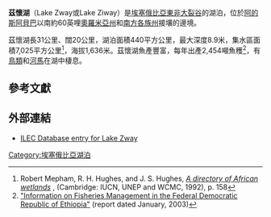 {{Infobox lake
 | lake_name = 茲懷湖<br>Lake Zway
 | image_lake = Lake Ziway.jpg
 | caption_lake = 
 | image_bathymetry = Ethiopia_central_lakes.jpg
 | caption_bathymetry = 
 | location = 
 | coords = {{coord|8|00|N|38|50|E|region:ET_type:waterbody|display=inline,title}}
 | type = 
 | inflow = 
 | outflow = 
 | catchment = 
 | basin_countries = {{ETH}}
 | length = 31 km
 | width = 20 km
 | area = 440 km²
 | depth = 
 | max-depth = 8.9 m
 | volume = 
 | residence_time = 
 | shore = 
 | elevation = 1,636 m
 | islands = 5 ([[Debre_Sina_(island)|Debre Sina]], [[Galila|Galila]], [[Bird_Island,_Lake_Zway|Bird Island]], [[Tullu_Gudo|Tullu Gudo]])
 | cities = [[茲懷|茲懷]]
}}
'''茲懷湖'''（Lake Zway或Lake Ziway）是[[埃塞俄比亞|埃塞俄比亞]][[東非大裂谷|東非大裂谷]]的湖泊，位於[[阿的斯阿貝巴|阿的斯阿貝巴]]以南約60英哩[[奧羅米亞州|奧羅米亞州]]和[[南方各族州|南方各族州]]接壤的邊境。

茲懷湖長31公里、闊20公里，湖泊面積440平方公里，最大深度8.9米，集水區面積7,025平方公里<ref>Robert Mepham, R. H. Hughes, and J. S. Hughes, [http://books.google.com/books?id=VLjafeXa3gMC&pg=PP1&dq=isbn:2880329493&lr=&as_drrb_is=q&as_minm_is=0&as_miny_is=&as_maxm_is=0&as_maxy_is=&as_brr=0 ''A directory of African wetlands''] {{Wayback|url=http://books.google.com/books?id=VLjafeXa3gMC&pg=PP1&dq=isbn:2880329493&lr=&as_drrb_is=q&as_minm_is=0&as_miny_is=&as_maxm_is=0&as_maxy_is=&as_brr=0 |date=20140108001436 }}, (Cambridge: IUCN, UNEP and WCMC, 1992), p. 158</ref>，海拔1,636米。茲懷湖魚產豐富，每年出產2,454噸魚穫<ref>[http://www.fao.org/fi/fcp/en/ETH/body.htm "Information on Fisheries Management in the Federal Democratic Republic of Ethiopia"] {{Wayback|url=http://www.fao.org/fi/fcp/en/ETH/body.htm |date=20080228033847 }} (report dated January, 2003)</ref>，有[[鳥類|鳥類]]和[[河馬|河馬]]在湖中棲息。

== 參考文獻 ==
{{reflist}}

== 外部連結 ==
* [https://web.archive.org/web/20070703040928/http://www.ilec.or.jp/database/afr/dsafr018.html ILEC Database entry for Lake Zway]
{{Ethiopia-geo-stub}}

[[Category:埃塞俄比亞湖泊|Category:埃塞俄比亞湖泊]]